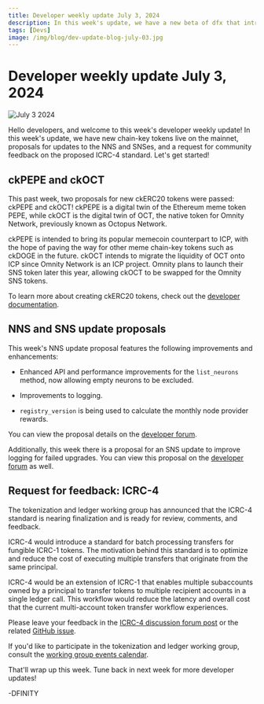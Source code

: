```yaml
---
title: Developer weekly update July 3, 2024
description: In this week's update, we have a new beta of dfx that introduces support for PocketIC, the release of the Motoko 2024 roadmap, and a community project to showcase. Let's get started!
tags: [Devs]
image: /img/blog/dev-update-blog-july-03.jpg
---
```


# Developer weekly update July 3, 2024

![July 3 2024](../../static/img/blog/dev-update-blog-july-03.jpg)

Hello developers, and welcome to this week's developer weekly update! In this week's update, we have new chain-key tokens live on the mainnet, proposals for updates to the NNS and SNSes, and a request for community feedback on the proposed ICRC-4 standard. Let's get started!


## ckPEPE and ckOCT

This past week, two proposals for new ckERC20 tokens were passed: ckPEPE and ckOCT! ckPEPE is a digital twin of the Ethereum meme token PEPE, while ckOCT is the digital twin of OCT, the native token for Omnity Network, previously known as Octopus Network.

ckPEPE is intended to bring its popular memecoin counterpart to ICP, with the hope of paving the way for other meme chain-key tokens such as ckDOGE in the future. ckOCT intends to migrate the liquidity of OCT onto ICP since Omnity Network is an ICP project. Omnity plans to launch their SNS token later this year, allowing ckOCT to be swapped for the Omnity SNS tokens.

To learn more about creating ckERC20 tokens, check out the [developer documentation](/docs/defi/chain-key-tokens/ckerc20/overview).

## NNS and SNS update proposals

This week's NNS update proposal features the following improvements and enhancements:

- Enhanced API and performance improvements for the `list_neurons` method, now allowing empty neurons to be excluded.

- Improvements to logging.

- `registry_version` is being used to calculate the monthly node provider rewards.

You can view the proposal details on the [developer forum](https://forum.dfinity.org/t/nns-updates-june-28-2024/32493).

Additionally, this week there is a proposal for an SNS update to improve logging for failed upgrades. You can view this proposal on the [developer forum](https://forum.dfinity.org/t/sns-updates-june-28-2024/32494) as well.

## Request for feedback: ICRC-4

The tokenization and ledger working group has announced that the ICRC-4 standard is nearing finalization and is ready for review, comments, and feedback.

ICRC-4 would introduce a standard for batch processing transfers for fungible ICRC-1 tokens. The motivation behind this standard is to optimize and reduce the cost of executing multiple transfers that originate from the same principal.

ICRC-4 would be an extension of ICRC-1 that enables multiple subaccounts owned by a principal to transfer tokens to multiple recipient accounts in a single ledger call. This workflow would reduce the latency and overall cost that the current multi-account token transfer workflow experiences.

Please leave your feedback in the [ICRC-4 discussion forum post](https://forum.dfinity.org/t/icrc4-batch-transfers-nearing-finalization-please-review/27395) or the related [GitHub issue](https://github.com/dfinity/ICRC/issues/4).

If you'd like to participate in the tokenization and ledger working group, consult the [working group events calendar](https://calendar.google.com/calendar/embed?src=c_cgoeq917rpeap7vse3is1hl310%40group.calendar.google.com&ctz=Europe%2FZurich).

That'll wrap up this week. Tune back in next week for more developer updates!

-DFINITY